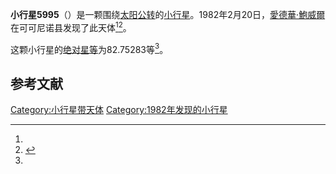 {{Infobox planet
| bgcolour = #FFFFC0
| name = 5995 Saint-Aignan
| symbol = 
| image = 
| caption = 
| discovery = yes
| discovery_ref = 
| discoverer = [[愛德華·鮑威爾|愛德華·鮑威爾]]
| discovery_site = [[可可尼诺县|可可尼诺县]] 
| discovered = 1982年2月20日
| designations = yes
| mp_name = 
| named_after = 
| alt_names = 
| mp_category = [[主带小行星|主带小行星]]
| orbit_ref = <ref name="a">[http://ssd.jpl.nasa.gov/sbdb.cgi?sstr=5995 5995 Saint-Aignan] {{Wayback|url=http://ssd.jpl.nasa.gov/sbdb.cgi?sstr=5995 |date=20201124022717 }}，小行星數據庫瀏覽器（JPL Small-Body Database Browser）－[[美国国家航空航天局|美国国家航空航天局]]喷气推进实验室</ref>
| epoch = 2456400.5 (2013年4月18日更新)
| aphelion = {{convert|3.2728727|AU|km|3|abbr=on|lk=out}}
| perihelion = {{convert|1.9099057|AU|km|3|abbr=on}}
| semimajor = {{convert|2.5913892|AU|km|3|abbr=on}}
| eccentricity = 0.26298
| period = 1523.692659 [[日|日]]<br />4.17[[儒略年|儒略年]]
| avg_speed = 
| inclination = 12.23796
| asc_node = 98.13522
| mean_anomaly = 
| arg_peri = 82.75283
| satellites = 
| physical_characteristics = yes
| dimensions = 
| mass = 
| density = 
| surface_grav = 
| escape_velocity = 
| sidereal_day = 
| axial_tilt = 
| pole_ecliptic_lat = 
| pole_ecliptic_lon = 
| albedo = 
| temperatures= 
| temp_name1 = 
| mean_temp_1 = 
| max_temp_1 = 
| temp_name2 = 
| max_temp_2 = 
| spectral_type = 
| abs_magnitude = 82.75283
}}

'''小行星5995'''（{{lang-en|5995 Saint-Aignan}}）是一颗围绕[[太阳|太阳]][[公转|公转]]的[[小行星|小行星]]。1982年2月20日，[[愛德華·鮑威爾|愛德華·鮑威爾]]在可可尼诺县发现了此天体<ref name="a" /><ref>{{cite news|title=小行星列表|url=http://cfa-www.harvard.edu/iau/lists/NumberedMPs.txt|accessdate=2013-07-08|newspaper=哈佛大学|archive-date=2008-05-17|archive-url=https://web.archive.org/web/20080517010638/http://cfa-www.harvard.edu/iau/lists/NumberedMPs.txt|dead-url=no}}</ref>。

这颗小行星的[[绝对星等|绝对星等]]为82.75283等<ref name="a" />。

==参考文献==
{{reflist}}
{{Minor Planet Number|[[小行星5994|小行星5994]]|[[小行星5996|小行星5996]]}}

{{小天体}}

[[Category:小行星带天体|Category:小行星带天体]]
[[Category:1982年发现的小行星|Category:1982年发现的小行星]]

{{asteroid-stub}}
